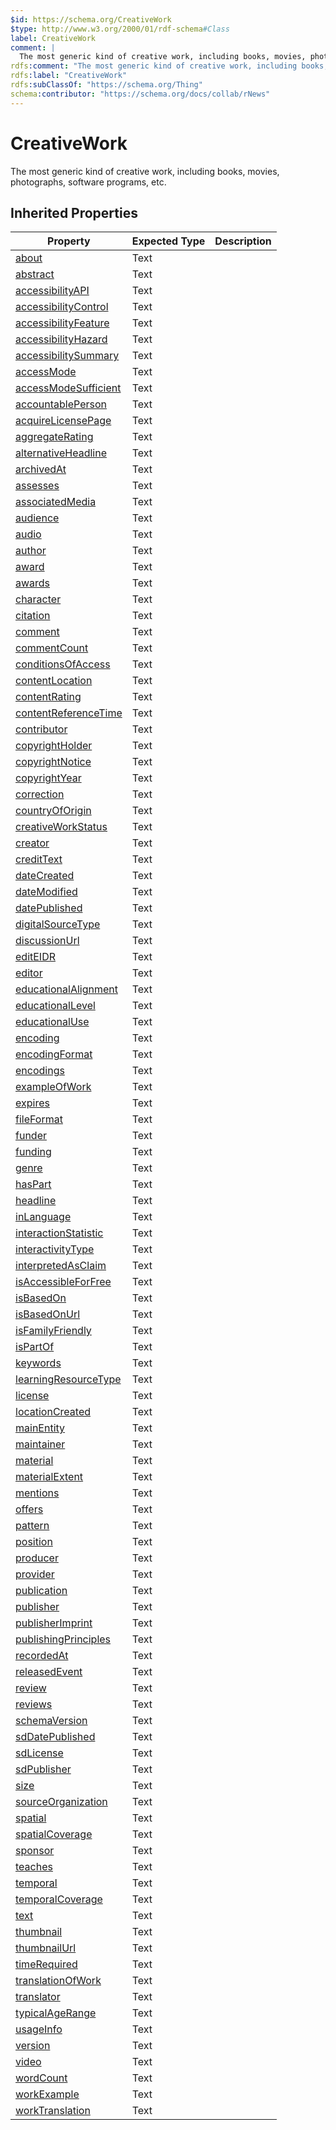 ```yaml
---
$id: https://schema.org/CreativeWork
$type: http://www.w3.org/2000/01/rdf-schema#Class
label: CreativeWork
comment: |
  The most generic kind of creative work, including books, movies, photographs, software programs, etc.
rdfs:comment: "The most generic kind of creative work, including books, movies, photographs, software programs, etc."
rdfs:label: "CreativeWork"
rdfs:subClassOf: "https://schema.org/Thing"
schema:contributor: "https://schema.org/docs/collab/rNews"
---
```


# CreativeWork

The most generic kind of creative work, including books, movies, photographs, software programs, etc.

## Inherited Properties

| Property | Expected Type | Description |
| --- | --- | --- |
| [about](https://schema.org/about) | Text |  |
| [abstract](https://schema.org/abstract) | Text |  |
| [accessibilityAPI](https://schema.org/accessibilityAPI) | Text |  |
| [accessibilityControl](https://schema.org/accessibilityControl) | Text |  |
| [accessibilityFeature](https://schema.org/accessibilityFeature) | Text |  |
| [accessibilityHazard](https://schema.org/accessibilityHazard) | Text |  |
| [accessibilitySummary](https://schema.org/accessibilitySummary) | Text |  |
| [accessMode](https://schema.org/accessMode) | Text |  |
| [accessModeSufficient](https://schema.org/accessModeSufficient) | Text |  |
| [accountablePerson](https://schema.org/accountablePerson) | Text |  |
| [acquireLicensePage](https://schema.org/acquireLicensePage) | Text |  |
| [aggregateRating](https://schema.org/aggregateRating) | Text |  |
| [alternativeHeadline](https://schema.org/alternativeHeadline) | Text |  |
| [archivedAt](https://schema.org/archivedAt) | Text |  |
| [assesses](https://schema.org/assesses) | Text |  |
| [associatedMedia](https://schema.org/associatedMedia) | Text |  |
| [audience](https://schema.org/audience) | Text |  |
| [audio](https://schema.org/audio) | Text |  |
| [author](https://schema.org/author) | Text |  |
| [award](https://schema.org/award) | Text |  |
| [awards](https://schema.org/awards) | Text |  |
| [character](https://schema.org/character) | Text |  |
| [citation](https://schema.org/citation) | Text |  |
| [comment](https://schema.org/comment) | Text |  |
| [commentCount](https://schema.org/commentCount) | Text |  |
| [conditionsOfAccess](https://schema.org/conditionsOfAccess) | Text |  |
| [contentLocation](https://schema.org/contentLocation) | Text |  |
| [contentRating](https://schema.org/contentRating) | Text |  |
| [contentReferenceTime](https://schema.org/contentReferenceTime) | Text |  |
| [contributor](https://schema.org/contributor) | Text |  |
| [copyrightHolder](https://schema.org/copyrightHolder) | Text |  |
| [copyrightNotice](https://schema.org/copyrightNotice) | Text |  |
| [copyrightYear](https://schema.org/copyrightYear) | Text |  |
| [correction](https://schema.org/correction) | Text |  |
| [countryOfOrigin](https://schema.org/countryOfOrigin) | Text |  |
| [creativeWorkStatus](https://schema.org/creativeWorkStatus) | Text |  |
| [creator](https://schema.org/creator) | Text |  |
| [creditText](https://schema.org/creditText) | Text |  |
| [dateCreated](https://schema.org/dateCreated) | Text |  |
| [dateModified](https://schema.org/dateModified) | Text |  |
| [datePublished](https://schema.org/datePublished) | Text |  |
| [digitalSourceType](https://schema.org/digitalSourceType) | Text |  |
| [discussionUrl](https://schema.org/discussionUrl) | Text |  |
| [editEIDR](https://schema.org/editEIDR) | Text |  |
| [editor](https://schema.org/editor) | Text |  |
| [educationalAlignment](https://schema.org/educationalAlignment) | Text |  |
| [educationalLevel](https://schema.org/educationalLevel) | Text |  |
| [educationalUse](https://schema.org/educationalUse) | Text |  |
| [encoding](https://schema.org/encoding) | Text |  |
| [encodingFormat](https://schema.org/encodingFormat) | Text |  |
| [encodings](https://schema.org/encodings) | Text |  |
| [exampleOfWork](https://schema.org/exampleOfWork) | Text |  |
| [expires](https://schema.org/expires) | Text |  |
| [fileFormat](https://schema.org/fileFormat) | Text |  |
| [funder](https://schema.org/funder) | Text |  |
| [funding](https://schema.org/funding) | Text |  |
| [genre](https://schema.org/genre) | Text |  |
| [hasPart](https://schema.org/hasPart) | Text |  |
| [headline](https://schema.org/headline) | Text |  |
| [inLanguage](https://schema.org/inLanguage) | Text |  |
| [interactionStatistic](https://schema.org/interactionStatistic) | Text |  |
| [interactivityType](https://schema.org/interactivityType) | Text |  |
| [interpretedAsClaim](https://schema.org/interpretedAsClaim) | Text |  |
| [isAccessibleForFree](https://schema.org/isAccessibleForFree) | Text |  |
| [isBasedOn](https://schema.org/isBasedOn) | Text |  |
| [isBasedOnUrl](https://schema.org/isBasedOnUrl) | Text |  |
| [isFamilyFriendly](https://schema.org/isFamilyFriendly) | Text |  |
| [isPartOf](https://schema.org/isPartOf) | Text |  |
| [keywords](https://schema.org/keywords) | Text |  |
| [learningResourceType](https://schema.org/learningResourceType) | Text |  |
| [license](https://schema.org/license) | Text |  |
| [locationCreated](https://schema.org/locationCreated) | Text |  |
| [mainEntity](https://schema.org/mainEntity) | Text |  |
| [maintainer](https://schema.org/maintainer) | Text |  |
| [material](https://schema.org/material) | Text |  |
| [materialExtent](https://schema.org/materialExtent) | Text |  |
| [mentions](https://schema.org/mentions) | Text |  |
| [offers](https://schema.org/offers) | Text |  |
| [pattern](https://schema.org/pattern) | Text |  |
| [position](https://schema.org/position) | Text |  |
| [producer](https://schema.org/producer) | Text |  |
| [provider](https://schema.org/provider) | Text |  |
| [publication](https://schema.org/publication) | Text |  |
| [publisher](https://schema.org/publisher) | Text |  |
| [publisherImprint](https://schema.org/publisherImprint) | Text |  |
| [publishingPrinciples](https://schema.org/publishingPrinciples) | Text |  |
| [recordedAt](https://schema.org/recordedAt) | Text |  |
| [releasedEvent](https://schema.org/releasedEvent) | Text |  |
| [review](https://schema.org/review) | Text |  |
| [reviews](https://schema.org/reviews) | Text |  |
| [schemaVersion](https://schema.org/schemaVersion) | Text |  |
| [sdDatePublished](https://schema.org/sdDatePublished) | Text |  |
| [sdLicense](https://schema.org/sdLicense) | Text |  |
| [sdPublisher](https://schema.org/sdPublisher) | Text |  |
| [size](https://schema.org/size) | Text |  |
| [sourceOrganization](https://schema.org/sourceOrganization) | Text |  |
| [spatial](https://schema.org/spatial) | Text |  |
| [spatialCoverage](https://schema.org/spatialCoverage) | Text |  |
| [sponsor](https://schema.org/sponsor) | Text |  |
| [teaches](https://schema.org/teaches) | Text |  |
| [temporal](https://schema.org/temporal) | Text |  |
| [temporalCoverage](https://schema.org/temporalCoverage) | Text |  |
| [text](https://schema.org/text) | Text |  |
| [thumbnail](https://schema.org/thumbnail) | Text |  |
| [thumbnailUrl](https://schema.org/thumbnailUrl) | Text |  |
| [timeRequired](https://schema.org/timeRequired) | Text |  |
| [translationOfWork](https://schema.org/translationOfWork) | Text |  |
| [translator](https://schema.org/translator) | Text |  |
| [typicalAgeRange](https://schema.org/typicalAgeRange) | Text |  |
| [usageInfo](https://schema.org/usageInfo) | Text |  |
| [version](https://schema.org/version) | Text |  |
| [video](https://schema.org/video) | Text |  |
| [wordCount](https://schema.org/wordCount) | Text |  |
| [workExample](https://schema.org/workExample) | Text |  |
| [workTranslation](https://schema.org/workTranslation) | Text |  |
